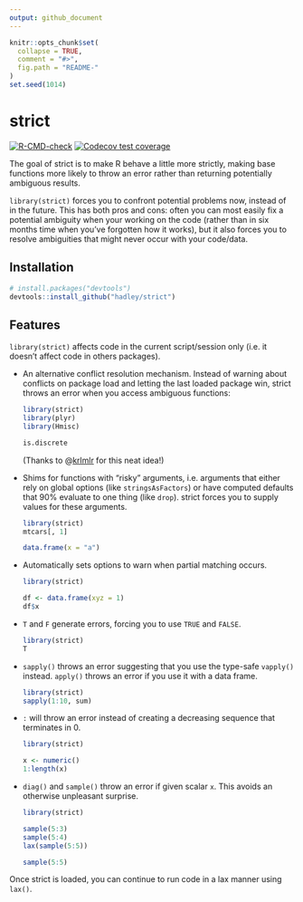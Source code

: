 ```yaml
---
output: github_document
---
```


<!-- README.md is generated from README.Rmd. Please edit that file -->

```r
knitr::opts_chunk$set(
  collapse = TRUE,
  comment = "#>",
  fig.path = "README-"
)
set.seed(1014)
```

# strict

<!-- badges: start -->
[![R-CMD-check](https://github.com/hadley/strict/actions/workflows/R-CMD-check.yaml/badge.svg)](https://github.com/hadley/strict/actions/workflows/R-CMD-check.yaml)
[![Codecov test coverage](https://codecov.io/gh/hadley/strict/graph/badge.svg)](https://app.codecov.io/gh/hadley/strict)
<!-- badges: end -->

The goal of strict is to make R behave a little more strictly, making base functions more likely to throw an error rather than returning potentially ambiguous results. 

`library(strict)` forces you to confront potential problems now, instead of in the future. This has both pros and cons: often you can most easily fix a potential ambiguity when your working on the code (rather than in six months time when you've forgotten how it works), but it also forces you to resolve ambiguities that might never occur with your code/data.

## Installation

```r
# install.packages("devtools")
devtools::install_github("hadley/strict")
```

## Features

`library(strict)` affects code in the current script/session only (i.e. it doesn't affect code in others packages).

*   An alternative conflict resolution mechanism. Instead of warning about 
    conflicts on package load and letting the last loaded package win,
    strict throws an error when you access ambiguous functions:
  
    ```r
    library(strict)
    library(plyr)
    library(Hmisc)
    
    is.discrete
    ```
    
    (Thanks to @[krlmlr](https://github.com/krlmlr) for this neat idea!)

*   Shims for functions with "risky" arguments, i.e. arguments that either rely
    on global options (like `stringsAsFactors`) or have computed defaults that
    90% evaluate to one thing (like `drop`). strict forces you to supply values
    for these arguments.
    
    ```r
    library(strict)
    mtcars[, 1]

    data.frame(x = "a")
    ```

*   Automatically sets options to warn when partial matching occurs.

    ```r
    library(strict)
    
    df <- data.frame(xyz = 1)
    df$x
    ```

*   `T` and `F` generate errors, forcing you to use `TRUE` and `FALSE`.

    ```r
    library(strict)
    T
    ```

*   `sapply()` throws an error suggesting that you use the type-safe
    `vapply()` instead. `apply()` throws an error if you use it with a 
    data frame.

    ```r
    library(strict)
    sapply(1:10, sum)
    ```

*   `:` will throw an error instead of creating a decreasing sequence that 
    terminates in 0.

    ```r
    library(strict)
    
    x <- numeric()
    1:length(x)
    ```

*   `diag()` and `sample()` throw an error if given scalar `x`. This avoids
    an otherwise unpleasant surprise.
    
    ```r
    library(strict)
    
    sample(5:3)
    sample(5:4)
    lax(sample(5:5))
    
    sample(5:5)
    ```


Once strict is loaded, you can continue to run code in a lax manner using `lax()`.
